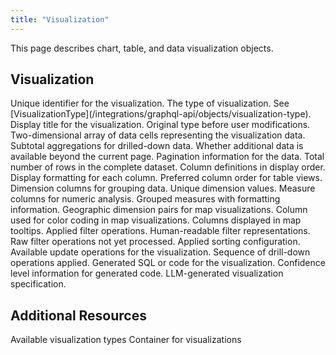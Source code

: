 ```yaml
---
title: "Visualization"
---
```

This page describes chart, table, and data visualization objects.

## Visualization

<ParamField path="id" type="String!" required>
  Unique identifier for the visualization.
</ParamField>

<ParamField path="type" type="VisualizationType!" required>
  The type of visualization. See [VisualizationType](/integrations/graphql-api/objects/visualization-type).
</ParamField>

<ParamField path="title" type="String!" required>
  Display title for the visualization.
</ParamField>

<ParamField path="originalType" type="VisualizationType!" required>
  Original type before user modifications.
</ParamField>

<ParamField path="data" type="[[Cell!]!]!" required>
  Two-dimensional array of data cells representing the visualization data.
</ParamField>

<ParamField path="subtotals" type="[Subtotal!]">
  Subtotal aggregations for drilled-down data.
</ParamField>

<ParamField path="hasMore" type="Boolean!" required>
  Whether additional data is available beyond the current page.
</ParamField>

<ParamField path="pagination" type="Pagination!" required>
  Pagination information for the data.
</ParamField>

<ParamField path="totalRows" type="Int">
  Total number of rows in the complete dataset.
</ParamField>

<ParamField path="columns" type="[DataframeColumn!]!" required>
  Column definitions in display order.
</ParamField>

<ParamField path="columnDisplayFormats" type="[DisplayFormat!]!" required>
  Display formatting for each column.
</ParamField>

<ParamField path="columnOrder" type="[String!]!" required>
  Preferred column order for table views.
</ParamField>

<ParamField path="dimensions" type="[String!]!" required>
  Dimension columns for grouping data.
</ParamField>

<ParamField path="uniqueDimensions" type="[String!]!" required>
  Unique dimension values.
</ParamField>

<ParamField path="measures" type="[String!]!" required>
  Measure columns for numeric analysis.
</ParamField>

<ParamField path="measureGroups" type="[MeasureGroup!]!" required>
  Grouped measures with formatting information.
</ParamField>

<ParamField path="mapDimensions" type="[MapDimensionPair!]!" required>
  Geographic dimension pairs for map visualizations.
</ParamField>

<ParamField path="mapColorByColumn" type="String">
  Column used for color coding in map visualizations.
</ParamField>

<ParamField path="mapTooltipColumns" type="[String!]!" required>
  Columns displayed in map tooltips.
</ParamField>

<ParamField path="filters" type="[FilterOperation!]!" required>
  Applied filter operations.
</ParamField>

<ParamField path="parsedFilters" type="[ParsedFilter!]!" required>
  Human-readable filter representations.
</ParamField>

<ParamField path="unparsedFilters" type="[FilterOperation!]!" required>
  Raw filter operations not yet processed.
</ParamField>

<ParamField path="sortOperation" type="SortOperation">
  Applied sorting configuration.
</ParamField>

<ParamField path="updates" type="[UpdateVisualization!]">
  Available update operations for the visualization.
</ParamField>

<ParamField path="drillDownSequence" type="[DataframeColumn!]">
  Sequence of drill-down operations applied.
</ParamField>

<ParamField path="code" type="Code">
  Generated SQL or code for the visualization.
</ParamField>

<ParamField path="codegenConfidenceInfo" type="CodegenConfidenceInfo">
  Confidence level information for generated code.
</ParamField>

<ParamField path="llmVizSpec" type="JSON">
  LLM-generated visualization specification.
</ParamField>

## Additional Resources

<CardGroup cols={2}>
  <Card title="VisualizationType Enum" icon="chart-bar" href="/integrations/graphql-api/objects/visualization-type">
    Available visualization types
  </Card>
  <Card title="DeltaElement Schema" icon="cube" href="/integrations/graphql-api/objects/delta-element">
    Container for visualizations
  </Card>
</CardGroup>
